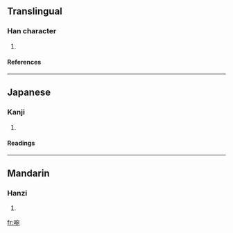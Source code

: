 ==Translingual==
===Han character===
{{Han char|rn=30|rad=口|as=08|sn=11|four=|canj=口十弓山 (RJNU)}}
# {{defn|Han}}
====References====
{{Han ref|kx=0196.050|dkj=03826|hdz=10646.080|uh=5558|ud=21848}}
----
==Japanese==
===Kanji===
{{ja-kanji|grade=|rs=口08}}
# {{defn|Japanese}} 
====Readings====
{{ja-readings|on=[[えん]] (en), [[せつ]] (setsu), [[えつ]] (etsu)|kun=}}
----
==Mandarin==
===Hanzi===
{{cmn-hanzi|pin=[[yè]] (ye4)|wg=yeh<sup>4</sup>}}
# {{defn|Mandarin}}

[[fr:啘]]